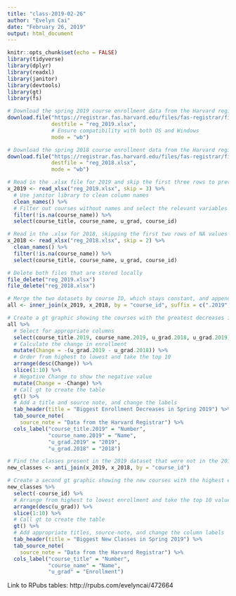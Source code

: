 ```yaml
---
title: "class-2019-02-26"
author: "Evelyn Cai"
date: "February 26, 2019"
output: html_document
---
```


```r
knitr::opts_chunk$set(echo = FALSE)
library(tidyverse)
library(dplyr)
library(readxl)
library(janitor)
library(devtools)
library(gt)
library(fs)
```

```r

# Download the spring 2019 course enrollment data from the Harvard registrar
download.file("https://registrar.fas.harvard.edu/files/fas-registrar/files/class_enrollment_summary_by_term_2.28.19.xlsx",
              destfile = "reg_2019.xlsx",
              # Ensure compatibility with both OS and Windows
              mode = "wb")

# Download the spring 2018 course enrollment data from the Harvard registrar
download.file("https://registrar.fas.harvard.edu/files/fas-registrar/files/class_enrollment_summary_by_term_03.06.18.xlsx",
              destfile = "reg_2018.xlsx",
              mode = "wb")

# Read in the .xlsx file for 2019 and skip the first three rows to prevent the first three lines of NA values from showing up in dataset
x_2019 <- read_xlsx("reg_2019.xlsx", skip = 3) %>%
  # Use janitor library to clean column names
  clean_names() %>%
  # Filter out courses without names and select the relevant variables
  filter(!is.na(course_name)) %>%
  select(course_title, course_name, u_grad, course_id)

# Read in the .xlsx for 2018, skipping the first two rows of NA values
x_2018 <- read_xlsx("reg_2018.xlsx", skip = 2) %>%
  clean_names() %>%
  filter(!is.na(course_name)) %>%
  select(course_title, course_name, u_grad, course_id)

# Delete both files that are stored locally
file_delete("reg_2019.xlsx")
file_delete("reg_2018.xlsx")

# Merge the two datasets by course ID, which stays constant, and append the year as the suffix to column names
all <- inner_join(x_2019, x_2018, by = "course_id", suffix = c(".2019", ".2018"))

# Create a gt graphic showing the courses with the greatest decreases in enrollment from spring 2018 to spring 2019
all %>%
  # Select for appropriate columns
  select(course_title.2019, course_name.2019, u_grad.2018, u_grad.2019) %>%
  # Calculate the change in enrollment
  mutate(Change = -(u_grad.2019 - u_grad.2018)) %>%
  # Order from highest to lowest and take the top 10
  arrange(desc(Change)) %>%
  slice(1:10) %>%
  # Negative Change to show the negative value
  mutate(Change = -Change) %>%
  # Call gt to create the table
  gt() %>%
  # Add a title and source note, and change the labels
  tab_header(title = "Biggest Enrollment Decreases in Spring 2019") %>%
  tab_source_note(
    source_note = "Data from the Harvard Registrar") %>%
  cols_label("course_title.2019" = "Number",
             "course_name.2019" = "Name",
             "u_grad.2019" = "2019",
             "u_grad.2018" = "2018")
```

``` r

# Find the classes present in the 2019 dataset that were not in the 2018 dataset, and merge into one dataset by course ID
new_classes <- anti_join(x_2019, x_2018, by = "course_id")

# Create a second gt graphic showing the new courses with the highest enrollment numbers
new_classes %>%
  select(-course_id) %>%
  # Arrange from highest to lowest enrollment and take the top 10 values
  arrange(desc(u_grad)) %>%
  slice(1:10) %>%
  # Call gt to create the table
  gt() %>%
  # Add appropriate titles, source-note, and change the column labels
  tab_header(title = "Biggest New Classes in Spring 2019") %>%
  tab_source_note(
    source_note = "Data from the Harvard Registrar") %>%
  cols_label("course_title" = "Number",
             "course_name" = "Name",
             "u_grad" = "Enrollment")
```

Link to RPubs tables: http://rpubs.com/evelyncai/472664